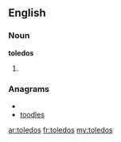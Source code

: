 ==English==

===Noun===
'''toledos'''

# {{plural of|toledo}}

===Anagrams===
* {{alphagram|deloost}}
* [[toodles#English|toodles]]

[[ar:toledos]]
[[fr:toledos]]
[[my:toledos]]